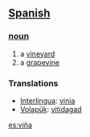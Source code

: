 == [[Spanish]] ==
=== [[noun]] ===
# a [[vineyard]]
# a [[grapevine]]

=== Translations ===
*[[Interlingua]]: [[vinia]]
*[[Volapük]]: [[vitidagad]]

[[es:viña]]
